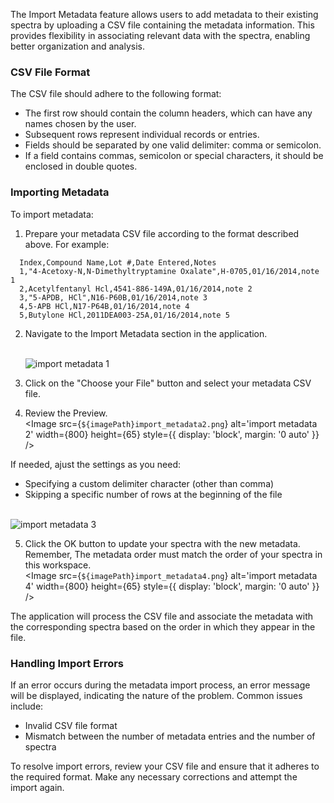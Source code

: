 


The Import Metadata feature allows users to add metadata to their existing spectra by uploading a CSV file containing the metadata information. This provides flexibility in associating relevant data with the spectra, enabling better organization and analysis.

### CSV File Format

The CSV file should adhere to the following format:

- The first row should contain the column headers, which can have any names chosen by the user.
- Subsequent rows represent individual records or entries.
- Fields should be separated by one valid delimiter: comma or semicolon.
- If a field contains commas, semicolon or special characters, it should be enclosed in double quotes.

### Importing Metadata

To import metadata:

1. Prepare your metadata CSV file according to the format described above. For example:

```
  Index,Compound Name,Lot #,Date Entered,Notes
  1,"4-Acetoxy-N,N-Dimethyltryptamine Oxalate",H-0705,01/16/2014,note 1
  2,Acetylfentanyl Hcl,4541-886-149A,01/16/2014,note 2
  3,"5-APDB, HCl",N16-P60B,01/16/2014,note 3
  4,5-APB HCl,N17-P64B,01/16/2014,note 4
  5,Butylone HCl,2011DEA003-25A,01/16/2014,note 5
```

2. Navigate to the Import Metadata section in the application.

   <br />
   <Image
     src={`${imagePath}import_metadata1.png`}
     alt='import metadata 1'
     width={500}
     height={65}
     style={{ display: 'block', margin: '0 auto' }}
   />

3. Click on the "Choose your File" button and select your metadata CSV file.
4. Review the Preview.
   <br />
   <Image
     src={`${imagePath}import_metadata2.png`}
     alt='import metadata 2'
     width={800}
     height={65}
     style={{ display: 'block', margin: '0 auto' }}
   />

If needed, ajust the settings as you need:

- Specifying a custom delimiter character (other than comma)
- Skipping a specific number of rows at the beginning of the file

<br />
<Image
  src={`${imagePath}import_metadata3.png`}
  alt='import metadata 3'
  width={500}
  height={65}
  style={{ display: 'block', margin: '0 auto' }}
/>

5. Click the OK button to update your spectra with the new metadata. Remember, The metadata order must match the order of your spectra in this workspace.
   <br />
   <Image
     src={`${imagePath}import_metadata4.png`}
     alt='import metadata 4'
     width={800}
     height={65}
     style={{ display: 'block', margin: '0 auto' }}
   />

The application will process the CSV file and associate the metadata with the corresponding spectra based on the order in which they appear in the file.

### Handling Import Errors

If an error occurs during the metadata import process, an error message will be displayed, indicating the nature of the problem. Common issues include:

- Invalid CSV file format
- Mismatch between the number of metadata entries and the number of spectra

To resolve import errors, review your CSV file and ensure that it adheres to the required format. Make any necessary corrections and attempt the import again.
